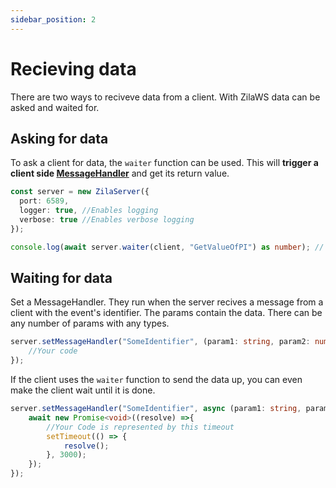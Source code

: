 ```yaml
---
sidebar_position: 2
---
```


# Recieving data

There are two ways to reciveve data from a client. With ZilaWS data can be asked and waited for.

## Asking for data
To ask a client for data, the `waiter` function can be used. This will **trigger a client side [MessageHandler](/docs/intro#recieving-data-from-the-client-side)** and get its return value.
```ts
const server = new ZilaServer({
  port: 6589,
  logger: true, //Enables logging
  verbose: true //Enables verbose logging
});

console.log(await server.waiter(client, "GetValueOfPI") as number); // --> 3.141592653589793
```

## Waiting for data
Set a MessageHandler. They run when the server recives a message from a client with the event's identifier. The params contain the data. There can be any number of params with any types.

```ts
server.setMessageHandler("SomeIdentifier", (param1: string, param2: number, param3: object /*, ...*/) => {
    //Your code
});
```

If the client uses the `waiter` function to send the data up, you can even make the client wait until it is done.

```ts
server.setMessageHandler("SomeIdentifier", async (param1: string, param2: number, param3: object /*,...*/) => {
    await new Promise<void>((resolve) =>{
        //Your Code is represented by this timeout
        setTimeout(() => {
            resolve();
        }, 3000);
    });
});
```